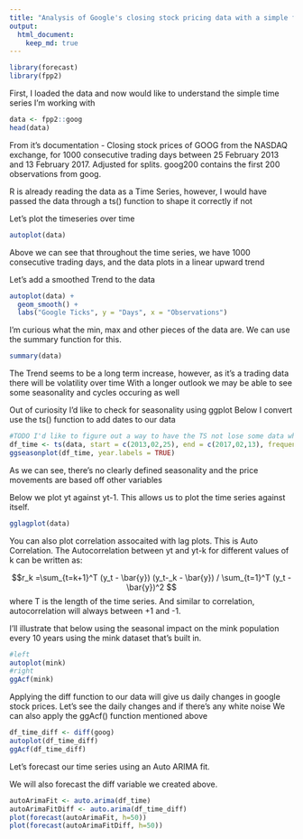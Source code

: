 ---
title: "Analysis of Google's closing stock pricing data with a simple forecast"
output: 
  html_document:
    keep_md: true
---
```{r}
library(forecast)
library(fpp2)
```
First, I loaded the data and now would like to understand the simple time series I'm working with

```{r}
data <- fpp2::goog
head(data)
```

From it's documentation - Closing stock prices of GOOG from the NASDAQ exchange, for 1000 consecutive trading days between 25 February 2013 and 13 February 2017. Adjusted for splits. goog200 contains the first 200 observations from goog.

R is already reading the data as a Time Series, however, I would have passed the data through a ts() function to shape it correctly if not

Let's plot the timeseries over time
```{r}
autoplot(data)
```
Above we can see that throughout the time series, we have 1000 consecutive trading days, and the data plots in a linear upward trend

Let's add a smoothed Trend to the data

```{r}
autoplot(data) +
  geom_smooth() + 
  labs("Google Ticks", y = "Days", x = "Observations")
```
I'm curious what the min, max and other pieces of the data are. We can use the summary function for this.
```{r}
summary(data)
```
The Trend seems to be a long term increase, however, as it's a trading data there will be volatility over time
With a longer outlook we may be able to see some seasonality and cycles occuring as well

Out of curiosity I'd like to check for seasonality using ggplot
Below I convert use the ts() function to add dates to our data
```{r}
#TODO I'd like to figure out a way to have the TS not lose some data while also staying in the timeframe
df_time <- ts(data, start = c(2013,02,25), end = c(2017,02,13), frequency = 249.5)
ggseasonplot(df_time, year.labels = TRUE)
```
As we can see, there's no clearly defined seasonality and the price movements are based off other variables

Below we plot yt against yt-1. This allows us to plot the time series against itself. 
```{r}
gglagplot(data)
```
You can also plot correlation assocaited with lag plots. This is Auto Correlation.
The Autocorrelation between yt and yt-k for different values of k can be written as:

$$r_k =\sum_{t=k+1}^T (y_t - \bar{y}) (y_t-_k - \bar{y}) / \sum_{t=1}^T (y_t - \bar{y})^2 $$
where T is the length of the time series. And similar to correlation, autocorrelation will always between +1 and -1.

I'll illustrate that below using the seasonal impact on the mink population every 10 years using the mink dataset that's built in.

```{r}
#left
autoplot(mink)
#right
ggAcf(mink)
```

Applying the diff function to our data will give us daily changes in google stock prices. Let's see the daily changes and if there's any white noise
We can also apply the ggAcf() function mentioned above
```{r}
df_time_diff <- diff(goog)
autoplot(df_time_diff)
ggAcf(df_time_diff)
```

Let's forecast our time series using an Auto ARIMA fit.

We will also forecast the diff variable we created above.
```{r}
autoArimaFit <- auto.arima(df_time)
autoArimaFitDiff <- auto.arima(df_time_diff)
plot(forecast(autoArimaFit, h=50))
plot(forecast(autoArimaFitDiff, h=50))
```

